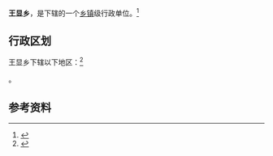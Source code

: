 {{中国乡级行政区|14/08/22/207/000}}

'''王显乡'''，是{{PRC admin/fullname|14/08/22/207/000|3}}下辖的一个[[乡镇|乡镇]]级行政单位。<ref>{{PRC admin/ref sgc|{{PRC admin/parent|14/08/22/207/000}}}}</ref>

== 行政区划 ==

王显乡下辖以下地区：<ref>{{PRC admin/ref sgc|14/08/22/207/000}}</ref>

{{PRC admin/children|14/08/22/207/000}}。

== 参考资料 ==

{{reflist}}

{{行政区划小作品}}
{{PRC admin/navcat|14/08/22/207/000}}